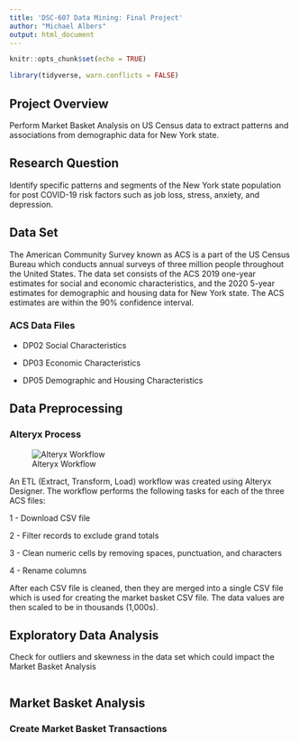 ```yaml
---
title: 'DSC-607 Data Mining: Final Project'
author: "Michael Albers"
output: html_document
---
```


```r
knitr::opts_chunk$set(echo = TRUE)
```

```r
library(tidyverse, warn.conflicts = FALSE)
```



## Project Overview

Perform Market Basket Analysis on US Census data to extract patterns and associations from demographic data for New York state.



## Research Question

Identify specific patterns and segments of the New York state population for post COVID-19 risk factors such as job loss, stress, anxiety, and depression.



## Data Set

The American Community Survey known as ACS is a part of the US Census Bureau which conducts annual surveys of three million people throughout the United States. The data set consists of the ACS 2019 one-year estimates for social and economic characteristics, and the 2020 5-year estimates for demographic and housing data for New York state.  The ACS estimates are within the 90% confidence interval.



### ACS Data Files

- DP02 Social Characteristics

- DP03 Economic Characteristics

- DP05 Demographic and Housing Characteristics



## Data Preprocessing


### Alteryx Process

![Alteryx Workflow](resources/alteryx-acs-workflow.png)



An ETL (Extract, Transform, Load) workflow was created using Alteryx Designer. The workflow performs the following tasks for each of the three ACS files:

1 - Download CSV file

2 - Filter records to exclude grand totals

3 - Clean numeric cells by removing spaces, punctuation, and characters

4 - Rename columns


After each CSV file is cleaned, then they are merged into a single CSV file which is used for creating the market basket CSV file. The data values are then scaled to be in thousands (1,000s).



## Exploratory Data Analysis

Check for outliers and skewness in the data set which could impact the Market Basket Analysis


```r

```



## Market Basket Analysis


### Create Market Basket Transactions



